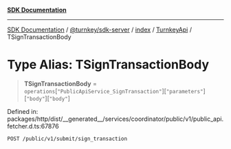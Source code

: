 [**SDK Documentation**](../../../../../../README.mdx)

***

[SDK Documentation](../../../../../../packages.mdx) / [@turnkey/sdk-server](../../../../README.mdx) / [index](../../../README.mdx) / [TurnkeyApi](../README.mdx) / TSignTransactionBody

# Type Alias: TSignTransactionBody

> **TSignTransactionBody** = `operations`\[`"PublicApiService_SignTransaction"`\]\[`"parameters"`\]\[`"body"`\]\[`"body"`\]

Defined in: packages/http/dist/\_\_generated\_\_/services/coordinator/public/v1/public\_api.fetcher.d.ts:67876

`POST /public/v1/submit/sign_transaction`
